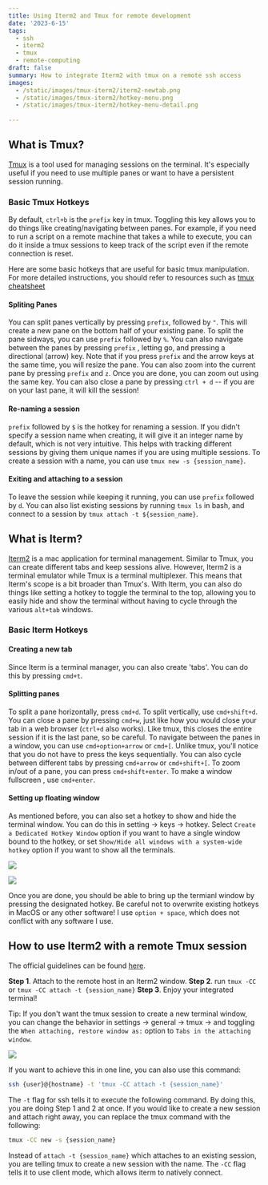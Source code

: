 ```yaml
---
title: Using Iterm2 and Tmux for remote development
date: '2023-6-15'
tags: 
  - ssh
  - iterm2
  - tmux
  - remote-computing
draft: false
summary: How to integrate Iterm2 with tmux on a remote ssh access
images: 
  - /static/images/tmux-iterm2/iterm2-newtab.png
  - /static/images/tmux-iterm2/hotkey-menu.png
  - /static/images/tmux-iterm2/hotkey-menu-detail.png
 
---
```


## What is Tmux?

[Tmux](https://github.com/tmux/tmux/wiki) is a tool used for managing sessions on the terminal.
It's especially useful if you need to use multiple panes or want to have a persistent session running.

### Basic Tmux Hotkeys

By default, `ctrl+b` is the `prefix` key in tmux.
Toggling this key allows you to do things like creating/navigating between panes.
For example, if you need to run a script on a remote machine that takes a while to execute, you can do it inside a tmux sessions to keep track of the script even if the remote connection is reset.

Here are some basic hotkeys that are useful for basic tmux manipulation.
For more detailed instructions, you should refer to resources such as [tmux cheatsheet](https://tmuxcheatsheet.com)

#### Spliting Panes
You can split panes vertically by pressing `prefix`, followed by `"`.
This will create a new pane on the bottom half of your existing pane.
To split the pane sidways, you can use `prefix` followed by `%`.
You can also navigate between the panes by pressing `prefix` , letting go, and pressing a directional (arrow) key.
Note that if you press `prefix` and the arrow keys at the same time, you will resize the pane.
You can also zoom into the current pane by pressing `prefix` and `z`.
Once you are done, you can zoom out using the same key. 
You can also close a pane by pressing `ctrl + d` -- if you are on your last pane, it will kill the session!

#### Re-naming a session
`prefix` followed by `$` is the hotkey for renaming a session.
If you didn't specify a session name when creating, it will give it an integer name by default, which is not very intuitive.
This helps with tracking different sessions by giving them unique names if you are using multiple sessions.
To create a session with a name, you can use `tmux new -s {session_name}`.

#### Exiting and attaching to a session
To leave the session while keeping it running, you can use `prefix` followed by `d`.
You can also list existing sessions by running `tmux ls` in bash, and connect to a session by `tmux attach -t ${session_name}`.

## What is Iterm?

[Iterm2](https://iterm2.com) is a mac application for terminal management.
Similar to Tmux, you can create different tabs and keep sessions alive.
However, Iterm2 is a terminal emulator while Tmux is a terminal multiplexer.
This means that Iterm's scope is a bit broader than Tmux's.
With Iterm, you can also do things like setting a hotkey to toggle the terminal to the top, allowing you to easily hide and show the terminal without having to cycle through the various `alt+tab` windows.

### Basic Iterm Hotkeys

#### Creating a new tab
Since Iterm is a terminal manager, you can also create 'tabs'. You can do this by pressing `cmd+t`.

#### Splitting panes
To split a pane horizontally, press `cmd+d`.
To split vertically, use `cmd+shift+d`.
You can close a pane by pressing `cmd+w`, just like how you would close your tab in a web browser (`ctrl+d` also works).
Like tmux, this closes the entire session if it is the last pane, so be careful.
To navigate between the panes in a window, you can use `cmd+option+arrow` or `cmd+[`.
Unlike tmux, you'll notice that you do not have to press the keys sequentially. 
You can also cycle between different tabs by pressing `cmd+arrow` or `cmd+shift+[`.
To zoom in/out of a pane, you can press `cmd+shift+enter`.
To make a window fullscreen , use `cmd+enter`.

#### Setting up floating window
As mentioned before, you can also set a hotkey to show and hide the terminal window. You can do this in setting -> keys -> hotkey. Select `Create a Dedicated Hotkey Window` option if you want to have a single window bound to the hotkey, or set `Show/Hide all windows with a system-wide hotkey` option if you want to show all the terminals.

![](/static/images/blog/tmux-iterm2/hotkey-menu.png)

![](/static/images/blog/tmux-iterm2/hotkey-menu-detail.png)

Once you are done, you should be able to bring up the termianl window by pressing the designated hotkey. Be careful not to overwrite existing hotkeys in MacOS or any other software! I use `option + space`, which does not conflict with any software I use.

## How to use Iterm2 with a remote Tmux session
The official guidelines can be found [here](https://iterm2.com/documentation-tmux-integration.html).

**Step 1**. Attach to the remote host in an Iterm2 window.
**Step 2**. run `tmux -CC` or `tmux -CC attach -t {session_name}`
**Step 3**. Enjoy your integrated terminal!

Tip: If you don't want the tmux session to create a new terminal window, you can change the behavior in settings -> general -> tmux -> and toggling the `When attaching, restore window as:` option to `Tabs in the attaching window`.

![](/static/images/blog/tmux-iterm2/iterm2-newtab.png)

If you want to achieve this in one line, you can also use this command:

```bash
ssh {user}@{hostname} -t 'tmux -CC attach -t {session_name}'
```

The `-t` flag for ssh tells it to execute the following command. By doing this, you are doing Step 1 and 2 at once.
If you would like to create a new session and attach right away, you can replace the tmux command with the following:

```bash
tmux -CC new -s {session_name}
```

Instead of `attach -t {session_name}` which attaches to an existing session, you are telling tmux to create a new session with the name.
The `-CC` flag tells it to use client mode, which allows iterm to natively connect.
